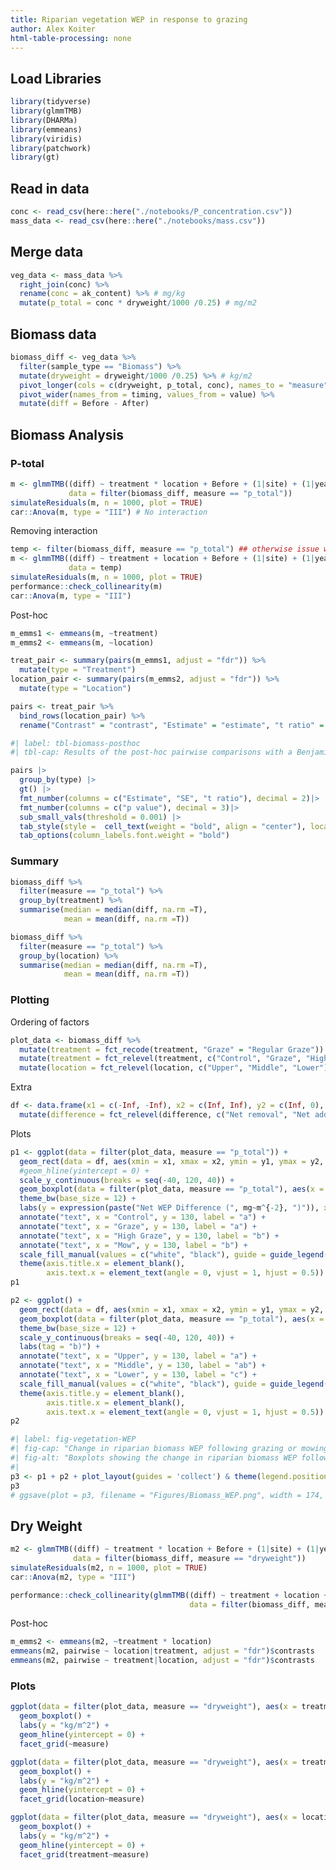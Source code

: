 ```yaml
---
title: Riparian vegetation WEP in response to grazing
author: Alex Koiter
html-table-processing: none
---
```


## Load Libraries
```r
library(tidyverse)
library(glmmTMB)
library(DHARMa)
library(emmeans)
library(viridis)
library(patchwork)
library(gt)
```

## Read in data
```r
conc <- read_csv(here::here("./notebooks/P_concentration.csv"))
mass_data <- read_csv(here::here("./notebooks/mass.csv"))
```


## Merge data
```r
veg_data <- mass_data %>%
  right_join(conc) %>%
  rename(conc = ak_content) %>% # mg/kg
  mutate(p_total = conc * dryweight/1000 /0.25) # mg/m2
```

## Biomass data
```r
biomass_diff <- veg_data %>%
  filter(sample_type == "Biomass") %>%
  mutate(dryweight = dryweight/1000 /0.25) %>% # kg/m2
  pivot_longer(cols = c(dryweight, p_total, conc), names_to = "measure", values_to = "value") %>%
  pivot_wider(names_from = timing, values_from = value) %>%
  mutate(diff = Before - After)
```


## Biomass Analysis
### P-total
```r
m <- glmmTMB((diff) ~ treatment * location + Before + (1|site) + (1|year),
             data = filter(biomass_diff, measure == "p_total"))
simulateResiduals(m, n = 1000, plot = TRUE) 
car::Anova(m, type = "III") # No interaction
```

Removing interaction

```r
temp <- filter(biomass_diff, measure == "p_total") ## otherwise issue with emmeans()
m <- glmmTMB((diff) ~ treatment + location + Before + (1|site) + (1|year),
             data = temp)
simulateResiduals(m, n = 1000, plot = TRUE)
performance::check_collinearity(m)
car::Anova(m, type = "III")
```

Post-hoc

```r
m_emms1 <- emmeans(m, ~treatment)
m_emms2 <- emmeans(m, ~location)

treat_pair <- summary(pairs(m_emms1, adjust = "fdr")) %>%
  mutate(type = "Treatment")
location_pair <- summary(pairs(m_emms2, adjust = "fdr")) %>%
  mutate(type = "Location")

pairs <- treat_pair %>%
  bind_rows(location_pair) %>%
  rename("Contrast" = "contrast", "Estimate" = "estimate", "t ratio" = "t.ratio", "p value" = "p.value")

```

```r
#| label: tbl-biomass-posthoc
#| tbl-cap: Results of the post-hoc pairwise comparisons with a Benjamini-Hochberg p value adjustment for differences in the net biomass WEP ($mg~m^{-2}$) between the four treatments and three riparian sampling locations.

pairs |>
  group_by(type) |>
  gt() |>
  fmt_number(columns = c("Estimate", "SE", "t ratio"), decimal = 2)|>
  fmt_number(columns = c("p value"), decimal = 3)|>
  sub_small_vals(threshold = 0.001) |>
  tab_style(style =  cell_text(weight = "bold", align = "center"), locations =  cells_row_groups()) |>
  tab_options(column_labels.font.weight = "bold")
```


### Summary

```r
biomass_diff %>%
  filter(measure == "p_total") %>%
  group_by(treatment) %>%
  summarise(median = median(diff, na.rm =T),
            mean = mean(diff, na.rm =T))

biomass_diff %>%
  filter(measure == "p_total") %>%
  group_by(location) %>%
  summarise(median = median(diff, na.rm =T),
            mean = mean(diff, na.rm =T))
```


### Plotting

Ordering of factors

```r
plot_data <- biomass_diff %>% 
  mutate(treatment = fct_recode(treatment, "Graze" = "Regular Graze")) %>%
  mutate(treatment = fct_relevel(treatment, c("Control", "Graze", "High Graze", "Mow"))) %>%
  mutate(location = fct_relevel(location, c("Upper", "Middle", "Lower")))
```

Extra
```r
df <- data.frame(x1 = c(-Inf, -Inf), x2 = c(Inf, Inf), y2 = c(Inf, 0), y1 = c(0, -Inf), difference = c("Net removal", "Net addition")) %>%
  mutate(difference = fct_relevel(difference, c("Net removal", "Net addition"))) 
```


Plots
```r
p1 <- ggplot(data = filter(plot_data, measure == "p_total")) +
  geom_rect(data = df, aes(xmin = x1, xmax = x2, ymin = y1, ymax = y2, fill = difference), alpha = 0.15) +
  #geom_hline(yintercept = 0) +
  scale_y_continuous(breaks = seq(-40, 120, 40)) +
  geom_boxplot(data = filter(plot_data, measure == "p_total"), aes(x = treatment, y = diff)) +
  theme_bw(base_size = 12) + 
  labs(y = expression(paste("Net WEP Difference (", mg~m^{-2}, ")")), x = "Treatment", tag = "a)") +
  annotate("text", x = "Control", y = 130, label = "a") + 
  annotate("text", x = "Graze", y = 130, label = "a") + 
  annotate("text", x = "High Graze", y = 130, label = "b") + 
  annotate("text", x = "Mow", y = 130, label = "b") +
  scale_fill_manual(values = c("white", "black"), guide = guide_legend(override.aes = list(colour = "black"))) +
  theme(axis.title.x = element_blank(),
        axis.text.x = element_text(angle = 0, vjust = 1, hjust = 0.5))
p1

p2 <- ggplot() +
  geom_rect(data = df, aes(xmin = x1, xmax = x2, ymin = y1, ymax = y2, fill = difference), alpha = 0.15) +
  geom_boxplot(data = filter(plot_data, measure == "p_total"), aes(x = location, y = diff)) +
  theme_bw(base_size = 12) + 
  scale_y_continuous(breaks = seq(-40, 120, 40)) +
  labs(tag = "b)") +
  annotate("text", x = "Upper", y = 130, label = "a") + 
  annotate("text", x = "Middle", y = 130, label = "ab") + 
  annotate("text", x = "Lower", y = 130, label = "c") +
  scale_fill_manual(values = c("white", "black"), guide = guide_legend(override.aes = list(colour = "black"))) +
  theme(axis.title.y = element_blank(),
        axis.title.x = element_blank(),
        axis.text.x = element_text(angle = 0, vjust = 1, hjust = 0.5))
p2
```

```r
#| label: fig-vegetation-WEP
#| fig-cap: "Change in riparian biomass WEP following grazing or mowing in each riparian location. Within each plot significant differences (p<0.05) between treatments or riparian locations are denoted with different letters. Lower sampling locations are adjacent to the edge of the waterbody and Upper locations are adjacent to the field."
#| fig-alt: "Boxplots showing the change in riparian biomass WEP following grazing or mowing."
#|   
p3 <- p1 + p2 + plot_layout(guides = 'collect') & theme(legend.position = 'bottom', legend.title = element_blank())
p3
# ggsave(plot = p3, filename = "Figures/Biomass_WEP.png", width = 174, height = 85, units = "mm", dpi = 600)
```



## Dry Weight
```r
m2 <- glmmTMB((diff) ~ treatment * location + Before + (1|site) + (1|year),
              data = filter(biomass_diff, measure == "dryweight"))
simulateResiduals(m2, n = 1000, plot = TRUE)
car::Anova(m2, type = "III")

performance::check_collinearity(glmmTMB((diff) ~ treatment + location + Before + (1|site) + (1|year),
                                        data = filter(biomass_diff, measure == "dryweight")))
```


Post-hoc
```r
m_emms2 <- emmeans(m2, ~treatment * location)
emmeans(m2, pairwise ~ location|treatment, adjust = "fdr")$contrasts
emmeans(m2, pairwise ~ treatment|location, adjust = "fdr")$contrasts
```

### Plots

```r
ggplot(data = filter(plot_data, measure == "dryweight"), aes(x = treatment, y = diff, fill = location)) +
  geom_boxplot() +
  labs(y = "kg/m^2") +
  geom_hline(yintercept = 0) +
  facet_grid(~measure) 

ggplot(data = filter(plot_data, measure == "dryweight"), aes(x = treatment, y = diff, fill = location)) +
  geom_boxplot() +
  labs(y = "kg/m^2") +
  geom_hline(yintercept = 0) +
  facet_grid(location~measure) 

ggplot(data = filter(plot_data, measure == "dryweight"), aes(x = location, y = diff, fill = treatment)) +
  geom_boxplot() +
  labs(y = "kg/m^2") +
  geom_hline(yintercept = 0) +
  facet_grid(treatment~measure) 
```



